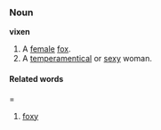 ===Noun===

'''vixen'''

# A [[female]] [[fox]].
# A [[temperamentical]] or [[sexy]] woman.


====Related words=====

# [[foxy]]